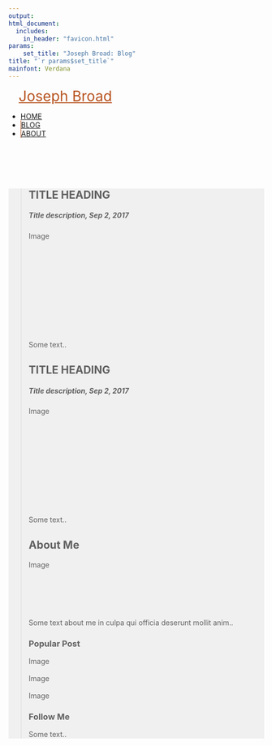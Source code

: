 ```yaml
---
output: 
html_document:
  includes:
    in_header: "favicon.html" 
params: 
    set_title: "Joseph Broad: Blog"
title: "`r params$set_title`"
mainfont: Verdana
---
```

<!-- style -->
<link rel="stylesheet" href="style.css" type="text/css">
<link rel="shortcut icon" href="https://www.dropbox.com/s/8nglbmcubk7bl7y/favicon.png?dl=0">
<link rel="icon" href="https://www.dropbox.com/s/8nglbmcubk7bl7y/favicon.png?dl=0">
<!-- Load an icon library -->
<link rel="stylesheet" href="https://cdnjs.cloudflare.com/ajax/libs/font-awesome/4.7.0/css/font-awesome.min.css">
<!-- header -->
<div class="topnav">
<div class="landing" style = "padding-left: 20px; padding-right: 20px">
  <a href="index.html" style = "font-size: 28px; color: #B7521E;">Joseph Broad</a>
</div>
</div>
<ul>
  <li><a href="index.html">HOME</a></li>
  <li style="border-left: 1px solid #B7521E;"><a href="blog.html">BLOG</a></li>
  <li style="border-left: 1px solid #B7521E;"><a href="about.html">ABOUT</a></li>
</ul>

  <div class="wideboi" style = "margin-top:100px; background:#f0f0f0">>
  <div class="wrapper">
  <div class="leftcolumn">
  <div class="card">
  <h2>TITLE HEADING</h2>
  <h5>Title description, Sep 2, 2017</h5>
  <div class="fakeimg" style="height:200px;">Image</div>
  <p>Some text..</p></div>
  <div class="card">
  <h2>TITLE HEADING</h2>
  <h5>Title description, Sep 2, 2017</h5>
  <div class="fakeimg" style="height:200px;">Image</div>
  <p>Some text..</p></div></div>
  <div class="rightcolumn">
  <div class="card">
  <h2>About Me</h2>
  <div class="fakeimg" style="height:100px;">Image</div>
  <p>Some text about me in culpa qui officia deserunt mollit anim..</p>
  </div>
  <div class="card">
  <h3>Popular Post</h3>
  <div class="fakeimg">Image</div><br>
  <div class="fakeimg">Image</div><br>
  <div class="fakeimg">Image</div>
  </div>
  <div class="card">
  <h3>Follow Me</h3>
  <p>Some text..</p>
  </div>
  </div>
  </div>